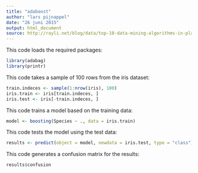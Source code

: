 ```yaml
---
title: "adaboost"
author: "lars pijnappel"
date: "26 juni 2015"
output: html_document
source: http://rayli.net/blog/data/top-10-data-mining-algorithms-in-plain-r/
---
```


This code loads the required packages:
 
```r
library(adabag)
library(printr)
```

This code takes a sample of 100 rows from the iris dataset:
 
```r
train.indeces <- sample(1:nrow(iris), 100)
iris.train <- iris[train.indeces, ]
iris.test <- iris[-train.indeces, ]
```

This code trains a model based on the training data:
 
```r
model <- boosting(Species ~ ., data = iris.train)
```

This code tests the model using the test data:
 
```r
results <- predict(object = model, newdata = iris.test, type = "class")
```

This code generates a confusion matrix for the results:
 
```r
results$confusion
```

